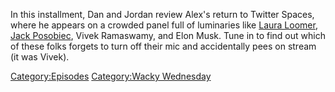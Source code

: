{{DEFAULTSORT:
    #_EPISODE_0877:A Philosophy For Curiosity
}}{{Episode
    | title           = A Philosophy For Curiosity
    | caption         = Listen to this episode on [https://knowledgefight.libsyn.com/877-a-philosophy-for-curiosity Libsyn], Read the [[Transcript/877: A Philosophy For Curiosity|Unofficial Transcript]], View discussion on [https://reddit.com/18h96c2 Reddit]
    | episodeNumber   = 877
    | length          = 02:16:21
    | airDate         = December 13, 2023
    | coverageDate    = December 10, 2023
    | episodeType     = [[:Category:Wacky Wednesday|Wacky Wednesday]]
    | appearance      = [[Andrew Tate]], [[Donald Trump]], [[Jack Posobiec]], [[Matt Gaetz]], [[Wolfgang Halbig]]
    | previousEpisode = [[876: December 8, 2023]]
    | nextEpisode     = [[878: March 29, 2004]]
}}

{{Stub}}

In this installment, Dan and Jordan review Alex's return to Twitter Spaces, where he appears on a crowded panel full of luminaries like [[Laura Loomer]], [[Jack Posobiec]], Vivek Ramaswamy, and Elon Musk.  Tune in to find out which of these folks forgets to turn off their mic and accidentally pees on stream (it was Vivek).

[[Category:Episodes]]
[[Category:Wacky Wednesday]]
